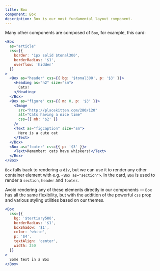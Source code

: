 ```yaml
---
title: Box
component: Box
description: Box is our most fundamental layout component.
---
```


Many other components are composed of `Box`, for example, this card:

```jsx live center
<Box
  as="article"
  css={{
    border: '1px solid $tonal300',
    borderRadius: '$1',
    overflow: 'hidden'
  }}
>
  <Box as="header" css={{ bg: '$tonal300', p: '$3' }}>
    <Heading as="h2" size="sm">
      Cats!
    </Heading>
  </Box>
  <Box as="figure" css={{ m: 0, p: '$3' }}>
    <Image
      src="http://placekitten.com/280/120"
      alt="Cats having a nice time"
      css={{ mb: '$2' }}
    />
    <Text as="figcaption" size="sm">
      Here is a cute cat
    </Text>
  </Box>
  <Box as="footer" css={{ p: '$3' }}>
    <Text>Remember: cats have whiskers!</Text>
  </Box>
</Box>
```

`Box` falls back to rendering a `div`, but we can use it to render any other container element with e.g. `<Box as="section">`. In the card, `Box` is used to render a `section`, `header` and `footer`.

Avoid rendering any of these elements directly in our components — `Box` has all the same flexibility, but with the addition of the powerful `css` prop and various styling utilities based on our themes.

```jsx live center
<Box
  css={{
    bg: '$tertiary500',
    borderRadius: '$1',
    boxShadow: '$1',
    color: 'white',
    p: '$4',
    textAlign: 'center',
    width: 250
  }}
>
  Some text in a Box
</Box>
```

